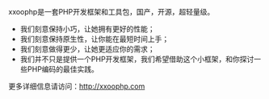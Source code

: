 ﻿
xxoophp是一套PHP开发框架和工具包，国产，开源，超轻量级。

*我们刻意保持小巧，让她拥有更好的性能；
*我们刻意保持原生性，让你能在最短时间上手；
*我们刻意做得更少，让她更适应你的需求；
*我们并不只是提供一个PHP开发框架，我们希望借助这个小框架，和你探讨一些PHP编码的最佳实践。

更多详细信息请访问：[[http://xxoophp.com]]